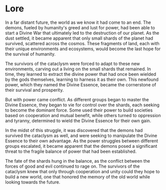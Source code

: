 # Lore

In a far distant future, the world as we know it had come to an end. The demons, fueled by humanity's greed and lust for power, had been able to start a Divine War that ultimately led to the destruction of our planet. As the dust settled, it became apparent that only small shards of the planet had survived, scattered across the cosmos. These fragments of land, each with their unique environments and ecosystems, would become the last hope for the survival of humanity. 

The survivors of the cataclysm were forced to adapt to these new environments, carving out a living on the small shards that remained. In time, they learned to extract the divine power that had once been wielded by the gods themselves, learning to harness it as their own. This newfound power, which they named the Divine Essence, became the cornerstone of their survival and prosperity. 

But with power came conflict. As different groups began to master the Divine Essence, they began to vie for control over the shards, each seeking to become the dominant force. Some used their power to build societies based on cooperation and mutual benefit, while others turned to oppression and tyranny, determined to wield the Divine Essence for their own gain. 

In the midst of this struggle, it was discovered that the demons had survived the cataclysm as well, and were seeking to manipulate the Divine Essence to their own advantage. As the power struggles between different groups escalated, it became apparent that the demons posed a significant threat to the fragile balance of power that had been established. 

The fate of the shards hung in the balance, as the conflict between the forces of good and evil continued to rage on. The survivors of the cataclysm knew that only through cooperation and unity could they hope to build a new world, one that honored the memory of the old world while looking towards the future. 


<Disclaimer /> 